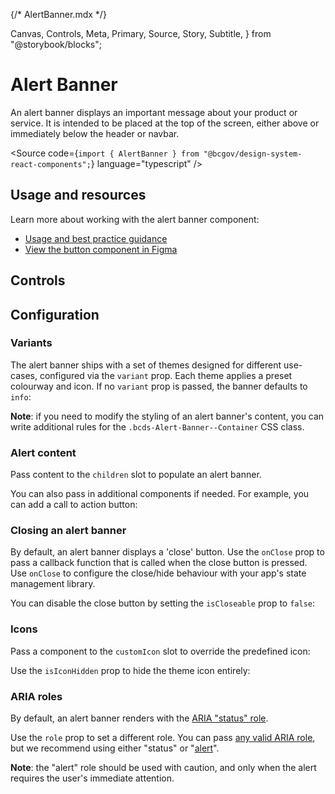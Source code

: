 {/* AlertBanner.mdx */}

  Canvas,
  Controls,
  Meta,
  Primary,
  Source,
  Story,
  Subtitle,
} from "@storybook/blocks";


<Meta title="Components/AlertBanner/AlertBanner" />

# Alert Banner

<Subtitle>
  An alert banner displays an important message about your product or service.
  It is intended to be placed at the top of the screen, either above or
  immediately below the header or navbar.
</Subtitle>

<Source
  code={`import { AlertBanner } from "@bcgov/design-system-react-components";`}
  language="typescript"
/>

## Usage and resources

Learn more about working with the alert banner component:

- [Usage and best practice guidance](#)
- [View the button component in Figma](https://www2.gov.bc.ca/gov/content?id=8E36BE1D10E04A17B0CD4D913FA7AC43#designers)

## Controls

<Primary of={AlertBannerStories} />
<Controls of={AlertBannerStories.AlertBannerTemplate} />

## Configuration

### Variants

The alert banner ships with a set of themes designed for different use-cases, configured via the `variant` prop. Each theme applies a preset colourway and icon. If no `variant` prop is passed, the banner defaults to `info`:

<Canvas of={AlertBannerStories.AlertBannerTemplate} />
<Canvas of={AlertBannerStories.SuccessBanner} />
<Canvas of={AlertBannerStories.WarningBanner} />
<Canvas of={AlertBannerStories.DangerBanner} />
<Canvas of={AlertBannerStories.DarkBanner} />

**Note**: if you need to modify the styling of an alert banner's content, you can write additional rules for the `.bcds-Alert-Banner--Container` CSS class.

### Alert content

Pass content to the `children` slot to populate an alert banner.

You can also pass in additional components if needed. For example, you can add a call to action button:

<Canvas of={AlertBannerStories.BannerWithButton} />

### Closing an alert banner

By default, an alert banner displays a 'close' button. Use the `onClose` prop to pass a callback function that is called when the close button is pressed. Use `onClose` to configure the close/hide behaviour with your app's state management library.

You can disable the close button by setting the `isCloseable` prop to `false`:

<Canvas of={AlertBannerStories.UncloseableBanner} />

### Icons

Pass a component to the `customIcon` slot to override the predefined icon:

<Canvas of={AlertBannerStories.BannerWithCustomIcon} />

Use the `isIconHidden` prop to hide the theme icon entirely:

<Canvas of={AlertBannerStories.BannerWithoutIcon} />

### ARIA roles

By default, an alert banner renders with the [ARIA "status" role](https://developer.mozilla.org/en-US/docs/Web/Accessibility/ARIA/Roles/status_role).

Use the `role` prop to set a different role. You can pass [any valid ARIA role](https://developer.mozilla.org/en-US/docs/Web/Accessibility/ARIA/Roles), but we recommend using either "status" or "[alert](https://developer.mozilla.org/en-US/docs/Web/Accessibility/ARIA/Roles/alert_role)".

**Note**: the "alert" role should be used with caution, and only when the alert requires the user's immediate attention.
